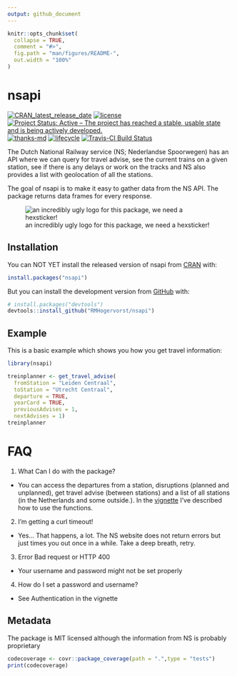 ```yaml
---
output: github_document
---
```



<!-- README.md is generated from README.Rmd. Please edit that file -->

```r
knitr::opts_chunk$set(
  collapse = TRUE,
  comment = "#>",
  fig.path = "man/figures/README-",
  out.width = "100%"
)
```

# nsapi
[![CRAN_latest_release_date](https://www.r-pkg.org/badges/last-release/nsapi)](https://cran.r-project.org/package=nsapi)
[![license](https://img.shields.io/github/license/mashape/apistatus.svg)](https://choosealicense.com/licenses/mit/)
[![Project Status: Active – The project has reached a stable, usable state and is being actively developed.](http://www.repostatus.org/badges/latest/active.svg)](http://www.repostatus.org/#active)
[![thanks-md](https://img.shields.io/badge/THANKS-md-ff69b4.svg)](THANKS.md)
[![lifecycle](https://img.shields.io/badge/lifecycle-maturing-blue.svg)](https://www.tidyverse.org/lifecycle/#maturing)
[![Travis-CI Build Status](https://travis-ci.org/RMHogervorst/nsapi.svg?branch=master)](https://travis-ci.org/RMHogervorst/nsapi)

The Dutch National Railway service (NS; Nederlandse Spoorwegen) has an API where we can
query for travel advise, see the current trains on a given station, see if there is any delays or work on the tracks and NS also provides a list with geolocation of all the stations. 

The goal of nsapi is to make it easy to gather data from the NS API. The package returns data frames for every response.

![an incredibly ugly logo for this package, we need a hexsticker!](man/figures/nsapilogo.png)

## Installation

You can NOT YET install the released version of nsapi from [CRAN](https://CRAN.R-project.org) with:

``` r
install.packages("nsapi")
```
But you can install the development version from [GitHub](https://github.com/) with:

``` r
# install.packages("devtools")
devtools::install_github("RMHogervorst/nsapi")
```
## Example

This is a basic example which shows you how you get travel information:

```r
library(nsapi)
```


```r
treinplanner <- get_travel_advise(
  fromStation = "Leiden Centraal", 
  toStation = "Utrecht Centraal",
  departure = TRUE,
  yearCard = TRUE,
  previousAdvises = 1, 
  nextAdvises = 1)
treinplanner
```

# FAQ

1. What Can I do with the package?

- You can access the departures from a station, disruptions (planned and unplanned), get travel advise (between stations) and a list of all stations (in the Netherlands and some outside.). In the [vignette](articles/basic_use_nsapi_package.html) I've described how to use the functions. 

2. I'm getting a curl timeout!

- Yes... That happens, a lot. The NS website does not return errors but just times you out once in a while. Take a deep breath, retry. 

3. Error Bad request or HTTP 400 

- Your username and password might not be set properly

4. How do I set a password and username?

- See Authentication in the vignette


## Metadata
The package is MIT licensed although the information from NS is probably proprietary

```r
codecoverage <- covr::package_coverage(path = ".",type = "tests")
print(codecoverage)
```

